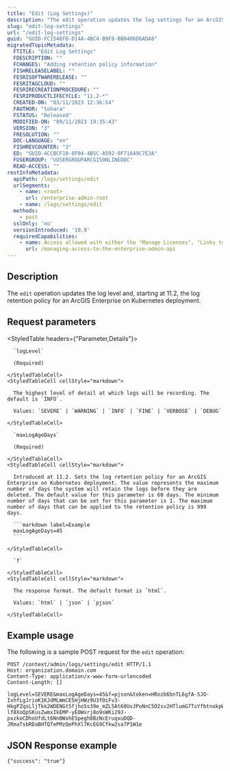 ```yaml
---
title: "Edit (Log Settings)"
description: "The edit operation updates the log settings for an ArcGIS Enterprise on Kubernetes deployment."
slug: "edit-log-settings"
url: "/edit-log-settings"
guid: "GUID-FC1546FD-D14A-4BC4-B9F8-BB0406D6ADA8"
migratedTopicMetadata:
  FTITLE: "Edit Log Settings"
  FDESCRIPTION: ""
  FCHANGES: "Adding retention policy information"
  FISHRELEASELABEL: ""
  FESRISOFTWARERELEASE: ""
  FESRITAGCLOUD: ""
  FESRIRECREATIONPROCEDURE: ""
  FESRIPRODUCTLIFECYCLE: "11.2-*"
  CREATED-ON: "03/11/2023 12:36:54"
  FAUTHOR: "tohara"
  FSTATUS: "Released"
  MODIFIED-ON: "09/11/2023 19:35:43"
  VERSION: "3"
  FRESOLUTION: ""
  DOC-LANGUAGE: "en"
  FISHREVCOUNTER: "3"
  ED: "GUID-4CCBCF18-0F04-4B5C-A592-0F71649C7E3A"
  FUSERGROUP: "VUSERGROUPARCGISONLINEDOC"
  READ-ACCESS: ""
restInfoMetadata:
  apiPath: /logs/settings/edit
  urlSegments:
    - name: <root>
      url: /enterprise-admin-root
    - name: /logs/settings/edit
  methods:
    - post
  sslOnly: 'no'
  versionIntroduced: '10.9'
  requiredCapabilities:
    - name: Access allowed with either the "Manage Licenses", "Links to organization-specific group", "Delete", "Security and infrastructure", or "Servers" privileges, or the Publisher role
      url: /managing-access-to-the-enterprise-admin-api
---
```


## Description

The `edit` operation updates the log level and, starting at 11.2, the log retention policy for an ArcGIS Enterprise on Kubernetes deployment.


## Request parameters

<StyledTable headers={"Parameter,Details"}>
  <StyledTableRow>
    <StyledTableCell cellStyle="markdown">

      `logLevel` 

      (Required)

    </StyledTableCell>
    <StyledTableCell cellStyle="markdown">

      The highest level of detail at which logs will be recording. The default is `INFO`.

      Values: `SEVERE` | `WARNING` | `INFO` | `FINE` | `VERBOSE` | `DEBUG`

    </StyledTableCell>
  </StyledTableRow>
  <StyledTableRow>
    <StyledTableCell cellStyle="markdown">

      `maxLogAgeDays` 

      (Required)

    </StyledTableCell>
    <StyledTableCell cellStyle="markdown">

      Introduced at 11.2. Sets the log retention policy for an ArcGIS Enterprise on Kubernetes deployment. The value represents the maximum number of days the system will retain the logs before they are deleted. The default value for this parameter is 60 days. The minimum number of days that can be set for this parameter is 1. The maximum number of days that can be applied to the retention policy is 999 days.

      ```markdown label=Example
      maxLogAgeDays=45
      ```

    </StyledTableCell>
  </StyledTableRow>
  <StyledTableRow>
    <StyledTableCell cellStyle="markdown">

      `f` 

    </StyledTableCell>
    <StyledTableCell cellStyle="markdown">

      The response format. The default format is `html`.

      Values: `html` | `json` | `pjson`

    </StyledTableCell>
  </StyledTableRow>
</StyledTable>


## Example usage

The following is a sample POST request for the `edit` operation:

```other
POST /context/admin/logs/settings/edit HTTP/1.1
Host: organization.domain.com
Content-Type: application/x-www-form-urlencoded
Content-Length: []

logLevel=SEVERE&maxLogAgeDays=45&f=pjson&token=HRozb6bnTL6gfA-SJO-IxhfLgJrioK1KJdMLWmCE5HjHWz9U3fOiFv3-HkgPZqsLljTkk2WDENGt5fjho5s39e_mZL5At60UvJPoNnC5O2sv2HTlumG7TsYfbtnokpWmS6-lf8XoQpSKusZwmxIkEMP-yE0Wxrj8o9sWKi29J-pxzkoCDhoUfdLt6NnBWxhESpegh8BzNcEruqxuDQD-JRmaTsbRDaBHTQTePMzQePhXl7KcEG9Cfkw2sa7P1W1e

```

## JSON Response example

```other
{"success": "true"}
```